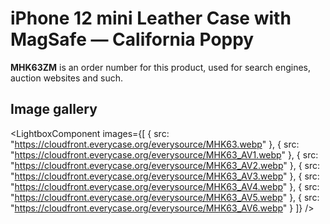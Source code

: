 
# iPhone 12 mini Leather Case with MagSafe — California Poppy

<Callout type='info' emoji='👉🏻'>**MHK63ZM** is an order number for this product, used for search engines, auction websites and such.</Callout>

## Image gallery

<LightboxComponent
    images={[
      {
        src: "https://cloudfront.everycase.org/everysource/MHK63.webp"
      },
      {
        src: "https://cloudfront.everycase.org/everysource/MHK63_AV1.webp"
      },
      {
        src: "https://cloudfront.everycase.org/everysource/MHK63_AV2.webp"
      },
      {
        src: "https://cloudfront.everycase.org/everysource/MHK63_AV3.webp"
      },
      {
        src: "https://cloudfront.everycase.org/everysource/MHK63_AV4.webp"
      },
      {
        src: "https://cloudfront.everycase.org/everysource/MHK63_AV5.webp"
      },
      {
        src: "https://cloudfront.everycase.org/everysource/MHK63_AV6.webp"
      }
    ]}
  />
